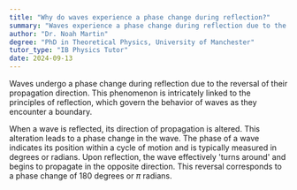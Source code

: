 ```yaml
---
title: "Why do waves experience a phase change during reflection?"
summary: "Waves experience a phase change during reflection due to the reversal of their direction of propagation. This phenomenon is closely related to the principles of reflection, which dictate how waves behave when they encounter a boundary."
author: "Dr. Noah Martin"
degree: "PhD in Theoretical Physics, University of Manchester"
tutor_type: "IB Physics Tutor"
date: 2024-09-13
---
```


Waves undergo a phase change during reflection due to the reversal of their propagation direction. This phenomenon is intricately linked to the principles of reflection, which govern the behavior of waves as they encounter a boundary.

When a wave is reflected, its direction of propagation is altered. This alteration leads to a phase change in the wave. The phase of a wave indicates its position within a cycle of motion and is typically measured in degrees or radians. Upon reflection, the wave effectively 'turns around' and begins to propagate in the opposite direction. This reversal corresponds to a phase change of $180$ degrees or $\pi$ radians.
    